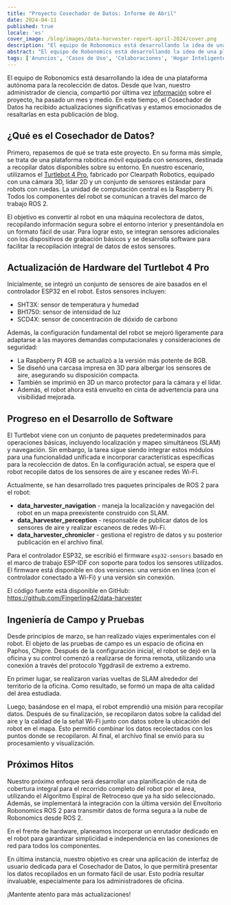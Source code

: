 ```yaml
---
title: "Proyecto Cosechador de Datos: Informe de Abril"
date: 2024-04-11
published: true
locale: 'es'
cover_image: /blog/images/data-harvester-report-april-2024/cover.png
description: "El equipo de Robonomics está desarrollando la idea de una plataforma autónoma para la recolección de datos. Desde que Ivan, nuestro administrador de ciencia, compartió por última vez información sobre el proyecto, ha pasado un mes y medio. En este tiempo, el Cosechador de Datos ha recibido actualizaciones significativas y estamos emocionados de resaltarlas en esta publicación de blog."
abstract: "El equipo de Robonomics está desarrollando la idea de una plataforma autónoma para la recolección de datos. Desde que Ivan, nuestro administrador de ciencia, compartió por última vez información sobre el proyecto, ha pasado un mes y medio. En este tiempo, el Cosechador de Datos ha recibido actualizaciones significativas y estamos emocionados de resaltarlas en esta publicación de blog."
tags: ['Anuncios', 'Casos de Uso', 'Colaboraciones', 'Hogar Inteligente']
---
```


El equipo de Robonomics está desarrollando la idea de una plataforma autónoma para la recolección de datos. Desde que Ivan, nuestro administrador de ciencia, compartió por última vez [información](https://twitter.com/berman_ivan/status/1759943496742404346) sobre el proyecto, ha pasado un mes y medio. En este tiempo, el Cosechador de Datos ha recibido actualizaciones significativas y estamos emocionados de resaltarlas en esta publicación de blog.

## ¿Qué es el Cosechador de Datos?

Primero, repasemos de qué se trata este proyecto. En su forma más simple, se trata de una plataforma robótica móvil equipada con sensores, destinada a recopilar datos disponibles sobre su entorno. En nuestro escenario, utilizamos el [Turtlebot 4 Pro](https://clearpathrobotics.com/turtlebot-4/), fabricado por Clearpath Robotics, equipado con una cámara 3D, lidar 2D y un conjunto de sensores estándar para robots con ruedas. La unidad de computación central es la Raspberry Pi. Todos los componentes del robot se comunican a través del marco de trabajo ROS 2.

El objetivo es convertir al robot en una máquina recolectora de datos, recopilando información segura sobre el entorno interior y presentándola en un formato fácil de usar. Para lograr esto, se integran sensores adicionales con los dispositivos de grabación básicos y se desarrolla software para facilitar la recopilación integral de datos de estos sensores.

## Actualización de Hardware del Turtlebot 4 Pro

Inicialmente, se integró un conjunto de sensores de aire basados en el controlador ESP32 en el robot. Estos sensores incluyen:

- SHT3X: sensor de temperatura y humedad
- BH1750: sensor de intensidad de luz
- SCD4X: sensor de concentración de dióxido de carbono

Además, la configuración fundamental del robot se mejoró ligeramente para adaptarse a las mayores demandas computacionales y consideraciones de seguridad:

- La Raspberry Pi 4GB se actualizó a la versión más potente de 8GB.
- Se diseñó una carcasa impresa en 3D para albergar los sensores de aire, asegurando su disposición compacta.
- También se imprimió en 3D un marco protector para la cámara y el lidar.
- Además, el robot ahora está envuelto en cinta de advertencia para una visibilidad mejorada.

<RbImage zoom src="/blog/images/data-harvester-report-april-2024/upgraded-turtle-bot-4-pro.jpg" alt="Turtle Bot 4 Pro actualizado" />

## Progreso en el Desarrollo de Software

El Turtlebot viene con un conjunto de paquetes predeterminados para operaciones básicas, incluyendo localización y mapeo simultáneos (SLAM) y navegación. Sin embargo, la tarea sigue siendo integrar estos módulos para una funcionalidad unificada e incorporar características específicas para la recolección de datos. En la configuración actual, se espera que el robot recopile datos de los sensores de aire y escanee redes Wi-Fi.

Actualmente, se han desarrollado tres paquetes principales de ROS 2 para el robot:

- **data_harvester_navigation** - maneja la localización y navegación del robot en un mapa preexistente construido con SLAM.
- **data_harvester_perception** - responsable de publicar datos de los sensores de aire y realizar escaneos de redes Wi-Fi.
- **data_harvester_chronicler** - gestiona el registro de datos y su posterior publicación en el archivo final.

Para el controlador ESP32, se escribió el firmware ```esp32-sensors``` basado en el marco de trabajo ESP-IDF con soporte para todos los sensores utilizados. El firmware está disponible en dos versiones: una versión en línea (con el controlador conectado a Wi-Fi) y una versión sin conexión.

El código fuente está disponible en GitHub: https://github.com/Fingerling42/data-harvester

## Ingeniería de Campo y Pruebas

Desde principios de marzo, se han realizado viajes experimentales con el robot. El objeto de las pruebas de campo es un espacio de oficina en Paphos, Chipre. Después de la configuración inicial, el robot se dejó en la oficina y su control comenzó a realizarse de forma remota, utilizando una conexión a través del protocolo Yggdrasil de extremo a extremo.

En primer lugar, se realizaron varias vueltas de SLAM alrededor del territorio de la oficina. Como resultado, se formó un mapa de alta calidad del área estudiada.

<RbImage zoom src="/blog/images/data-harvester-report-april-2024/turtle-bot-map-testing.png" alt="Prueba de mapa del Turtle Bot" caption="Un mapa de un espacio de oficina con una superposición de coordenadas del robot después de una de las misiones" />

Luego, basándose en el mapa, el robot emprendió una misión para recopilar datos. Después de su finalización, se recopilaron datos sobre la calidad del aire y la calidad de la señal Wi-Fi junto con datos sobre la ubicación del robot en el mapa. Esto permitió combinar los datos recolectados con los puntos donde se recopilaron. Al final, el archivo final se envió para su procesamiento y visualización.

<RbImage zoom src="/blog/images/data-harvester-report-april-2024/turtle-bot-4-app-1.png" alt="Datos del sensor de aire de la aplicación Turtle Bot" caption="Interfaz de usuario para los datos recopilados de los sensores de aire instalados en Turtlebot 4 Pro" />

<RbImage zoom src="/blog/images/data-harvester-report-april-2024/turtle-bot-4-app-2.png" alt="Cobertura Wi-Fi de la aplicación Turtle Bot" caption="Interfaz de usuario para análisis de cobertura Wi-Fi basado en datos recopilados del Turtlebot 4 Pro actualizado" />

## Próximos Hitos

Nuestro próximo enfoque será desarrollar una planificación de ruta de cobertura integral para el recorrido completo del robot por el área, utilizando el Algoritmo Espiral de Retroceso que ya ha sido seleccionado. Además, se implementará la integración con la última versión del Envoltorio Robonomics ROS 2 para transmitir datos de forma segura a la nube de Robonomics desde ROS 2.

En el frente de hardware, planeamos incorporar un enrutador dedicado en el robot para garantizar simplicidad e independencia en las conexiones de red para todos los componentes.

En última instancia, nuestro objetivo es crear una aplicación de interfaz de usuario dedicada para el Cosechador de Datos, lo que permitirá presentar los datos recopilados en un formato fácil de usar. Esto podría resultar invaluable, especialmente para los administradores de oficina.

¡Mantente atento para más actualizaciones!